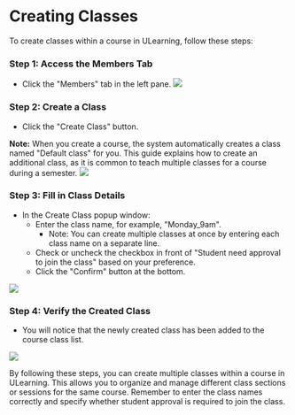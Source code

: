 # Creating Classes

To create classes within a course in ULearning, follow these steps:

### Step 1: Access the Members Tab
- Click the "Members" tab in the left pane.
![](/img/utest/teacher/appendix05.png)

### Step 2: Create a Class
- Click the "Create Class" button.

**Note:** When you create a course, the system automatically creates a class named "Default class" for you. This guide explains how to create an additional class, as it is common to teach multiple classes for a course during a semester.
![](/img/utest/teacher/appendix06.png)

### Step 3: Fill in Class Details
- In the Create Class popup window:
  - Enter the class name, for example, "Monday_9am".
    - Note: You can create multiple classes at once by entering each class name on a separate line.
  - Check or uncheck the checkbox in front of "Student need approval to join the class" based on your preference.
  - Click the "Confirm" button at the bottom.

![](/img/utest/teacher/appendix07.png)

### Step 4: Verify the Created Class
- You will notice that the newly created class has been added to the course class list.

![](/img/utest/teacher/appendix08.png)

By following these steps, you can create multiple classes within a course in ULearning. This allows you to organize and manage different class sections or sessions for the same course. Remember to enter the class names correctly and specify whether student approval is required to join the class.